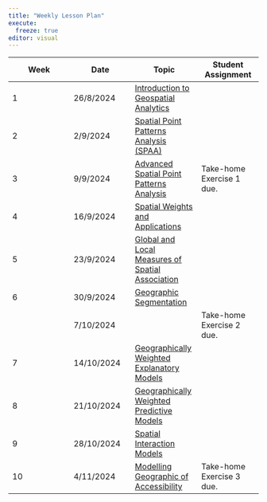 ```yaml
---
title: "Weekly Lesson Plan"
execute: 
  freeze: true
editor: visual
---
```


| Week | Date       | Topic                                                                             | Student Assignment        |
|------------------|------------------|-------------------|------------------|
| 1    | 26/8/2024  | [Introduction to Geospatial Analytics](outline/Lesson01_outline.html)             |                           |
| 2    | 2/9/2024   | [Spatial Point Patterns Analysis (SPAA)](outline/Lesson02_outline.html)           |                           |
| 3    | 9/9/2024   | [Advanced Spatial Point Patterns Analysis](outline/Lesson03_outline.html)         | Take-home Exercise 1 due. |
| 4    | 16/9/2024  | [Spatial Weights and Applications](outline/Lesson04_outline.html)                 |                           |
| 5    | 23/9/2024  | [Global and Local Measures of Spatial Association](outline/Lesson05_outline.html) |                           |
| 6    | 30/9/2024  | [Geographic Segmentation](outline/Lesson06_outline.html)    |                           |
|      | 7/10/2024  |                                                                                   | Take-home Exercise 2 due. |
| 7    | 14/10/2024 | [Geographically Weighted Explanatory Models](outline/Lesson07_outline.html)       |                           |
| 8    | 21/10/2024 | [Geographically Weighted Predictive Models](outline/Lesson08_outline.html)        |                           |
| 9    | 28/10/2024 | [Spatial Interaction Models](outline/Lesson09_outline.html)                       |                           |
| 10   | 4/11/2024  | [Modelling Geographic of Accessibility](outline/Lesson10_outline.html)            | Take-home Exercise 3 due. |
